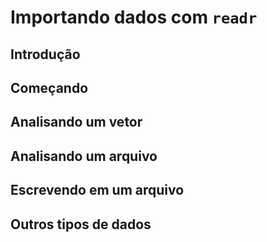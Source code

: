 # Importando dados com `readr`

## Introdução

## Começando

## Analisando um vetor

## Analisando um arquivo

## Escrevendo em um arquivo

## Outros tipos de dados